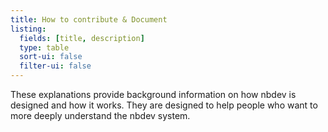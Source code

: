 ```yaml
---
title: How to contribute & Document
listing:
  fields: [title, description]
  type: table
  sort-ui: false
  filter-ui: false
---
```


These explanations provide background information on how nbdev is designed and how it works. They are designed to help people who want to more deeply understand the nbdev system.

